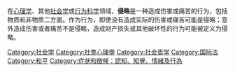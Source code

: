 {{expand language|en}}
在[[心理学|心理学]]、其他[[社会学|社会学]]或[[行为科学|行为科学]]领域，'''侵略'''是一种造成伤害或痛苦的行为，包括物质和非物质二方面。作为行为，即使没有造成实际的伤害或痛苦可能是侵略；意外造成伤害或者痛苦不是侵略，造成财产损失或其他破坏性的行为可能被定义为侵略。

{{Sociology-stub}}

[[Category:社会学|Category:社会学]]
[[Category:社會心理學|Category:社會心理學]]
[[Category:社会哲学|Category:社会哲学]]
[[Category:国际法|Category:国际法]]
[[Category:和平|Category:和平]]
[[Category:症狀和徵候：認知、知覺、情緒及行為|Category:症狀和徵候：認知、知覺、情緒及行為]]